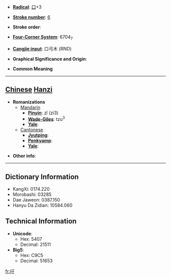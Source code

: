 * '''[[Wiktionary:Chinese radical index| Radical]]''': [[Wiktionary:Chinese radical index 口|口]]+3

* '''[[Wiktionary:Chinese total strokes index|Stroke number]]''': [[Wiktionary:Chinese total strokes index 6|6]]

* '''Stroke order''': 

* '''[[Wiktionary:Chinese four corner index|Four-Corner System]]''': 6704<sub>7</sub>

* '''[[Wiktionary:Chinese Cangjie index|Cangjie input]]''': 口弓木 (RND)

* '''Graphical Significance and Origin''': 

* '''Common Meaning'''

----

== [[Chinese]] [[Hanzi]] ==

* '''Romanizations'''
** [[Mandarin]]
*** '''[[Pinyin]]''': zǐ (zi3)
*** '''[[Wade-Giles]]''': tzu<sup>3</sup>
*** '''[[Yale]]''': 
**[[Cantonese]]
***'''[[Jyutping]]''':
***'''[[Penkyamp]]''': 
***'''[[Yale]]''': 

* '''Other info''': 

----

== Dictionary Information ==

* KangXi: 0174.220
* Morobashi: 03285
* Dae Jaweon: 0387.150
* Hanyu Da Zidian: 10584.060

== Technical Information ==

* '''Unicode''':
** Hex: 5407
** Decimal: 21511
* '''Big5''':
** Hex: C9C5
** Decimal: 51653

[[fr:吇]]